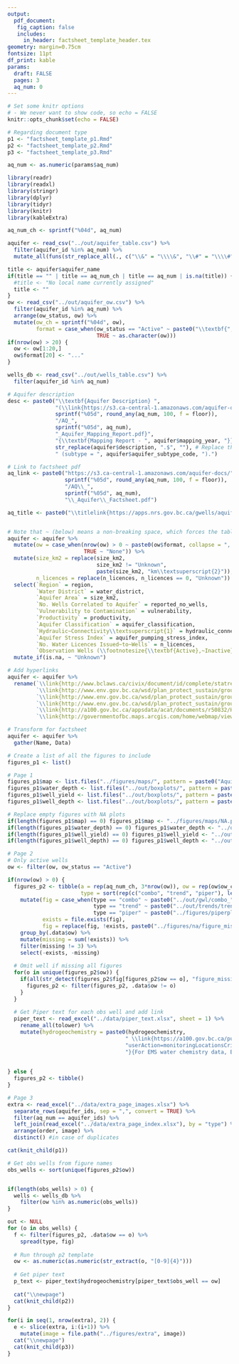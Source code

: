 ```yaml
---
output: 
  pdf_document:
   fig_caption: false
   includes: 
     in_header: factsheet_template_header.tex
geometry: margin=0.75cm
fontsize: 11pt  
df_print: kable
params: 
  draft: FALSE
  pages: 3
  aq_num: 0
---
```



```r
# Set some knitr options 
# - We never want to show code, so echo = FALSE
knitr::opts_chunk$set(echo = FALSE)
```

```r
# Regarding document type
p1 <- "factsheet_template_p1.Rmd"
p2 <- "factsheet_template_p2.Rmd"
p3 <- "factsheet_template_p3.Rmd"

aq_num <- as.numeric(params$aq_num)
```




```r
library(readr)
library(readxl)
library(stringr)
library(dplyr)
library(tidyr)
library(knitr)
library(kableExtra)

aq_num_ch <- sprintf("%04d", aq_num)

aquifer <- read_csv("../out/aquifer_table.csv") %>%
  filter(aquifer_id %in% aq_num) %>%
  mutate_all(funs(str_replace_all(., c("\\&" = "\\\\&", "\\#" = "\\\\#")))) # Escape & symbols

title <- aquifer$aquifer_name
if(title == "" | title == aq_num_ch | title == aq_num | is.na(title)) {
  #title <- "No local name currently assigned"
  title <- ""
}
ow <- read_csv("../out/aquifer_ow.csv") %>%
  filter(aquifer_id %in% aq_num) %>%
  arrange(ow_status, ow) %>%
  mutate(ow_ch = sprintf("%04d", ow),
         format = case_when(ow_status == "Active" ~ paste0("\\textbf{", ow, "}"),
                            TRUE ~ as.character(ow)))
if(nrow(ow) > 20) {
  ow <- ow[1:20,]
  ow$format[20] <- "..."
}

wells_db <- read_csv("../out/wells_table.csv") %>%
  filter(aquifer_id %in% aq_num)

# Aquifer description
desc <- paste0("\\textbf{Aquifer Description} ",
               "(\\link{https://s3.ca-central-1.amazonaws.com/aquifer-docs/",   # Main site
               sprintf("%05d", round_any(aq_num, 100, f = floor)),              # Folder rounded to lower 100
               "/AQ_",                                                          # Prefix
               sprintf("%05d", aq_num),                                         # Aq number with 5 digits
               "_Aquifer_Mapping_Report.pdf}",                                  # Suffix  
               "{\\textbf{Mapping Report - ", aquifer$mapping_year, "}}):\\\\",
               str_replace(aquifer$description, ".$", ""), # Replace the trailing period with nothing
               " (subtype = ", aquifer$aquifer_subtype_code, ").")

# Link to factsheet pdf
aq_link <- paste0("https://s3.ca-central-1.amazonaws.com/aquifer-docs/", 
                  sprintf("%05d", round_any(aq_num, 100, f = floor)), 
                  "/AQ\\_", 
                  sprintf("%05d", aq_num), 
                  "\\_Aquifer\\_Factsheet.pdf")

aq_title <- paste0("\\titlelink{https://apps.nrs.gov.bc.ca/gwells/aquifers/", aq_num, "}{Aquifer \\#", aq_num, "}")


# Note that ~ (below) means a non-breaking space, which forces the tables to use a different spot to wrap the text
aquifer <- aquifer %>%
  mutate(ow = case_when(nrow(ow) > 0 ~ paste0(ow$format, collapse = ", "),
                        TRUE ~ "None")) %>%
  mutate(size_km2 = replace(size_km2, 
                            size_km2 != "Unknown",
                            paste(size_km2, "km\\textsuperscript{2}")),
         n_licences = replace(n_licences, n_licences == 0, "Unknown")) %>%
  select(`Region` = region, 
         `Water District` = water_district, 
         `Aquifer Area` = size_km2,
         `No. Wells Correlated to Aquifer` = reported_no_wells,
         `Vulnerability to Contamination` = vulnerability,
         `Productivity` = productivity,
         `Aquifer Classification` = aquifer_classification,
         `Hydraulic~Connectivity\\textsuperscript{1}` = hydraulic_connectivity,
         `Aquifer Stress Index` = aquifer_pumping_stress_index,
         `No. Water Licences Issued~to~Wells` = n_licences,
         `Observation Wells (\\footnotesize{\\textbf{Active},~Inactive})` = .data$ow) %>%
  mutate_if(is.na, ~ "Unknown")

# Add hyperlinks
aquifer <- aquifer %>%
  rename(`\\link{http://www.bclaws.ca/civix/document/id/complete/statreg/38_2016}{Water District}` = `Water District`,
         `\\link{http://www.env.gov.bc.ca/wsd/plan_protect_sustain/groundwater/aquifers/reports/aquifer_maps.pdf\\#page=16}{Vulnerability to Contamination}` = `Vulnerability to Contamination`,
         `\\link{http://www.env.gov.bc.ca/wsd/plan_protect_sustain/groundwater/aquifers/reports/aquifer_maps.pdf\\#page=19}{Productivity}` = `Productivity`,
         `\\link{http://www.env.gov.bc.ca/wsd/plan_protect_sustain/groundwater/aquifers/reports/aquifer_maps.pdf\\#page=15}{Aquifer Classification}` = `Aquifer Classification`,
         `\\link{http://a100.gov.bc.ca/appsdata/acat/documents/r50832/HydraulicConnectMW3_1474311684426_4310694949.pdf}{Hydraulic~Connectivity\\textsuperscript{1}}` = `Hydraulic~Connectivity\\textsuperscript{1}`,
         `\\link{http://governmentofbc.maps.arcgis.com/home/webmap/viewer.html?webmap=6c137fb01a364ee699440a28619e45c2}{Aquifer Stress Index}` = `Aquifer Stress Index`)

# Transform for factsheet
aquifer <- aquifer %>%
  gather(Name, Data)

```


```r
# Create a list of all the figures to include
figures_p1 <- list()

# Page 1
figures_p1$map <- list.files("../figures/maps/", pattern = paste0("Aquifer_Map_", aq_num_ch, ".pdf"), full.names = TRUE)
figures_p1$water_depth <- list.files("../out/boxplots/", pattern = paste0("water_depth_", aq_num_ch, ".jpg"), full.names = TRUE)
figures_p1$well_yield <- list.files("../out/boxplots/", pattern = paste0("yield_", aq_num_ch, ".jpg"), full.names = TRUE)
figures_p1$well_depth <- list.files("../out/boxplots/", pattern = paste0("well_depth_", aq_num_ch, ".jpg"), full.names = TRUE)

# Replace empty figures with NA plots
if(length(figures_p1$map) == 0) figures_p1$map <- "../figures/maps/NA.png"
if(length(figures_p1$water_depth) == 0) figures_p1$water_depth <- "../out/boxplots/water_depth_NA.jpg"
if(length(figures_p1$well_yield) == 0) figures_p1$well_yield <- "../out/boxplots/yield_NA.jpg"
if(length(figures_p1$well_depth) == 0) figures_p1$well_depth <- "../out/boxplots/well_depth_NA.jpg"

# Page 2
# Only active wells
ow <- filter(ow, ow_status == "Active") 

if(nrow(ow) > 0) {
  figures_p2 <- tibble(a = rep(aq_num_ch, 3*nrow(ow)), ow = rep(ow$ow_ch, 3), 
                       type = sort(rep(c("combo", "trend", "piper"), length(ow)/3))) %>%
    mutate(fig = case_when(type == "combo" ~ paste0("../out/gwl/combo_", a, "_OW", .data$ow, ".png"),
                           type == "trend" ~ paste0("../out/trends/trends_", a, "_OW", .data$ow, ".png"),
                           type == "piper" ~ paste0("../figures/piperplots/Piperplot_", a, "_OW", .data$ow, ".jpg")),
           exists = file.exists(fig),
           fig = replace(fig, !exists, paste0("../figures/na/figure_missing_", type[!exists], ".png"))) %>%
    group_by(.data$ow) %>%
    mutate(missing = sum(!exists)) %>%
    filter(missing != 3) %>%
    select(-exists, -missing)
  
  # Omit well if missing all figures
  for(o in unique(figures_p2$ow)) {
    if(all(str_detect(figures_p2$fig[figures_p2$ow == o], "figure_missing"))) {
      figures_p2 <- filter(figures_p2, .data$ow != o)
    }
  }
  
  # Get Piper text for each obs well and add link
  piper_text <- read_excel("../data/piper_text.xlsx", sheet = 1) %>%
    rename_all(tolower) %>%
    mutate(hydrogeochemistry = paste0(hydrogeochemistry,
                                     " \\link{https://a100.gov.bc.ca/pub/ems/mainmenu.do?",
                                     "userAction=monitoringLocationsCriteria&bean.p_mon_locn_id=", ems_id, 
                                     "}{For EMS water chemistry data, EMSID ", ems_id, "}."))
  
  
} else {
  figures_p2 <- tibble()
}

# Page 3
extra <- read_excel("../data/extra_page_images.xlsx") %>%
  separate_rows(aquifer_ids, sep = ",", convert = TRUE) %>%
  filter(aq_num == aquifer_ids) %>%
  left_join(read_excel("../data/extra_page_index.xlsx"), by = "type") %>%
  arrange(order, image) %>%
  distinct() #in case of duplicates

```
  
  
```r
cat(knit_child(p1))
```


```r
# Get obs wells from figure names
obs_wells <- sort(unique(figures_p2$ow))


if(length(obs_wells) > 0) {
  wells <- wells_db %>%
    filter(ow %in% as.numeric(obs_wells))
}

out <- NULL
for (o in obs_wells) {
  f <- filter(figures_p2, .data$ow == o) %>%
    spread(type, fig)
  
  # Run through p2 template
  ow <- as.numeric(as.numeric(str_extract(o, "[0-9]{4}")))
  
  # Get piper text
  p_text <- piper_text$hydrogeochemistry[piper_text$obs_well == ow]
  
  cat("\\newpage")
  cat(knit_child(p2))
}
```

  
```r

for(i in seq(1, nrow(extra), 2)) {
  e <- slice(extra, i:(i+1)) %>%
    mutate(image = file.path("../figures/extra", image))
  cat("\\newpage")
  cat(knit_child(p3))
}
```
